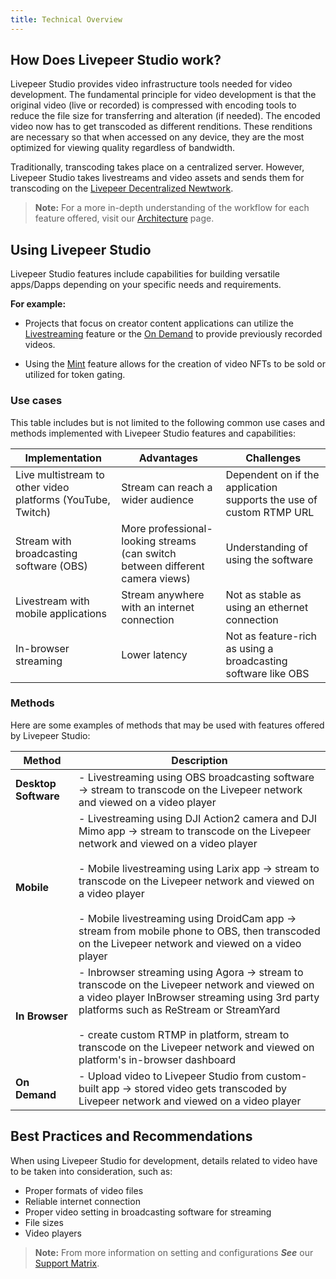 ```yaml
---
title: Technical Overview 
---
```



## How Does Livepeer Studio work?

Livepeer Studio provides video infrastructure tools needed for video development. The fundamental principle for video development is that the original video (live or recorded) is compressed with encoding tools to reduce the file size for transferring and alteration (if needed). The encoded video now has to get transcoded as different renditions. These renditions are necessary so that when accessed on any device, they are the most optimized for viewing quality regardless of bandwidth.

Traditionally, transcoding takes place on a centralized server. However, Livepeer Studio takes livestreams and video assets and sends them for transcoding on the [Livepeer Decentralized Newtwork](https://livepeer.org). 

> **Note:** For a more in-depth understanding of the workflow for each feature offered, visit our [Architecture](./architecture) page.

## Using Livepeer Studio

Livepeer Studio features include capabilities for building versatile apps/Dapps depending on your specific needs and requirements. 

**For example:** 

- Projects that focus on creator content applications can utilize the [Livestreaming](./livestream) feature or the [On Demand](./upload) to provide previously recorded videos. 

- Using the [Mint](./mint) feature allows for the creation of video NFTs to be sold or utilized for token gating.

### Use cases

This table includes but is not limited to  the following common use cases and methods implemented with Livepeer Studio features and capabilities:

| Implementation                                                                                                 | Advantages | Challenges |
| -------------------------------------------------------------------------------------------------------------- | ---------- | ---------- |
| Live multistream to other video platforms (YouTube, Twitch)                                                                                              |     Stream can reach a wider audience      |    Dependent on if the application supports the use of custom RTMP URL        |
| Stream with broadcasting software (OBS) |     More professional-looking streams (can switch between different camera views)       |      Understanding of using the software      |
| Livestream with mobile applications                                                                        |            Stream anywhere with an internet connection|      Not as stable as using an ethernet connection      |
| In-browser streaming                                                                      |            Lower latency|       Not as feature-rich as using a broadcasting software like OBS     |


### Methods

Here are some examples of methods that may be used with features offered by Livepeer Studio:


| Method               | Description                                                  |
| -------------------- | ------------------------------------------------------------ |
| **Desktop Software** | - Livestreaming using OBS broadcasting software -> stream to transcode on the Livepeer network and viewed on a video player |
| **Mobile**           | -  Livestreaming using DJI Action2 camera and DJI Mimo app -> stream to transcode on the Livepeer network and viewed on a video player <br /><br />- Mobile livestreaming using Larix app -> stream to transcode on the Livepeer network and viewed on a video player <br /><br />- Mobile livestreaming using DroidCam app -> stream from mobile phone to OBS, then transcoded on the Livepeer network and viewed on a video player |
| **In Browser**        | - Inbrowser streaming using Agora ->  stream to transcode on the Livepeer network and viewed on a video player InBrowser streaming using 3rd party platforms such as ReStream or StreamYard <br /><br />- create custom RTMP in platform, stream to transcode on the Livepeer network and viewed on platform's in-browser dashboard |
| **On Demand**        | - Upload video to Livepeer Studio from custom-built app -> stored video gets transcoded by Livepeer network and viewed on a video player |


## Best Practices and Recommendations

When using Livepeer Studio for development, details related to video have to be taken into consideration, such as:

- Proper formats of video files
- Reliable internet connection 
- Proper video setting in broadcasting software for streaming
- File sizes
- Video players

> **Note:** From more information on setting and configurations ***See*** our [Support Matrix](./features).
